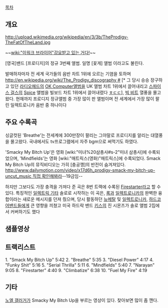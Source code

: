 [[목차]]

== 개요 ==
http://upload.wikimedia.org/wikipedia/en/3/3b/TheProdigy-TheFatOfTheLand.jpg

~~[[wiki:"이워크 브라이어"강요받고 있는 거다!]]~~

[영국]밴드 [프로디지]의 정규 3번째 앨범. 일명 [꽃게] 앨범 이라고도 불린다.

발매하자마자 전 세계 국가들의 음반 차트 1위에 오르는 기염을 토하며[[http://en.wikipedia.org/wiki/The_Prodigy_discography #]] [* 그 당시 승승 장구하고 있던 [[라디오헤드]]의 [[OK Computer]]앨범을 UK 앨범 차트 1위에서 끌어내리고 [[스파이스 걸스]]의 [[Spice]] 앨범을 빌보드 차트 1위에서 끌어내렸다 [[ㅎㄷㄷ]]], [[빅 비트]] 열풍을 몰고왔다. 현재까지 프로디지 정규앨범 중 가장 많이 판 앨범이며 전 세계에서 가장 많이 팔린 일렉트로니카 음반 중 하나이다 

== 주요 수록곡 ==
싱글컷된 'Breathe'는 전세계에 300만장이 팔리는 그야말로 프로디지를 알리는 대열풍을 몰고왔다. 국내에서도 tv프로그램에서 자주 bgm으로 써먹기도 하였다.

'Smacky My Bitch Up'은 영화 [wiki:"미녀%20삼총사#s-2"미녀 삼총사]에 수록되었으며, 'Mindfields'는 영화 [wiki:"매트릭스(영화)"매트릭스]에 수록되었다. Smack My Bitch Up의 뮤직비디오는 가히 [충공깽]의 반전이 숨겨져있다.
[[http://www.dailymotion.com/video/x17d6h_prodigy-smack-my-bitch-up-uncut_music 직접 확인해봐라]]--19금임--

하지만 그보다도 가장 충격을 가져다 준 곡은 8번 트랙에 수록된 [[Firestarter]]라고 할 수 있다. 특징적인 [[일렉트릭 기타]] 솔로로 시작하는 이 곡은, [[록]]과 [[일렉트로니카]]의 완벽한 융합이라는 새로운 메시지를 던져 줬으며, 당시 활동하던 [[뉴메탈]] 및 [[일렉트로니카]], [[하드코어]]밴드들에게 큰 영향을 끼쳤고 미국 하드락 밴드 [[키스]]의 진 시몬즈가 솔로 앨범 2집에서 커버하기도 했다




== 샘플영상 ==
{{{#!html
<iframe width="480" height="360" src="http://www.youtube.com/embed/6_PAHbqq-o4" frameborder="0" allowfullscreen></iframe>}}}

== 트랙리스트 ==

1. "Smack My Bitch Up" 5:42
2. "Breathe"   	       5:35
3. "Diesel Power"      4:17
4. "Funky Shit"        5:16
5. "Serial Thrilla"    5:11
6. "Mindfields"        5:40
7. "Narayan"   	       9:05
8. "Firestarter"       4:40
9. "Climbatize"        6:38
10. "Fuel My Fire"     4:19

== 기타 ==
[[노엘 갤러거]]가 Smacky My Bitch Up을 부르는 영상이 있다. 찾아보면 많이 좀 깬다.
